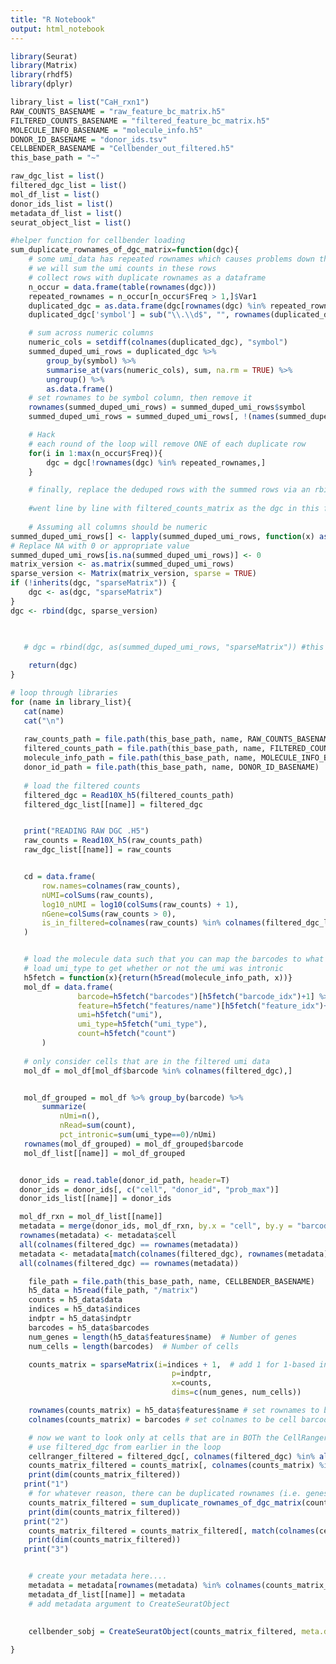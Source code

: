 ```yaml
---
title: "R Notebook"
output: html_notebook
---
```



```r
library(Seurat)
library(Matrix)
library(rhdf5)
library(dplyr)
```


```r
library_list = list("CaH_rxn1")
RAW_COUNTS_BASENAME = "raw_feature_bc_matrix.h5"
FILTERED_COUNTS_BASENAME = "filtered_feature_bc_matrix.h5"
MOLECULE_INFO_BASENAME = "molecule_info.h5"
DONOR_ID_BASENAME = "donor_ids.tsv"
CELLBENDER_BASENAME = "Cellbender_out_filtered.h5"
this_base_path = "~"

raw_dgc_list = list()
filtered_dgc_list = list()
mol_df_list = list()
donor_ids_list = list()
metadata_df_list = list()
seurat_object_list = list()

#helper function for cellbender loading
sum_duplicate_rownames_of_dgc_matrix=function(dgc){   
    # some umi_data has repeated rownames which causes problems down the road
    # we will sum the umi counts in these rows
    # collect rows with duplicate rownames as a dataframe
    n_occur = data.frame(table(rownames(dgc)))
    repeated_rownames = n_occur[n_occur$Freq > 1,]$Var1
    duplicated_dgc = as.data.frame(dgc[rownames(dgc) %in% repeated_rownames,])
    duplicated_dgc['symbol'] = sub("\\.\\d$", "", rownames(duplicated_dgc))

    # sum across numeric columns
    numeric_cols = setdiff(colnames(duplicated_dgc), "symbol")
    summed_duped_umi_rows = duplicated_dgc %>%
        group_by(symbol) %>%
        summarise_at(vars(numeric_cols), sum, na.rm = TRUE) %>%
        ungroup() %>%
        as.data.frame()
    # set rownames to be symbol column, then remove it
    rownames(summed_duped_umi_rows) = summed_duped_umi_rows$symbol
    summed_duped_umi_rows = summed_duped_umi_rows[, !(names(summed_duped_umi_rows) %in% c('symbol'))]

    # Hack
    # each round of the loop will remove ONE of each duplicate row 
    for(i in 1:max(n_occur$Freq)){
        dgc = dgc[!rownames(dgc) %in% repeated_rownames,]
    }

    # finally, replace the deduped rows with the summed rows via an rbind
    
    #went line by line with filtered_counts_matrix as the dgc in this function and this next line with rbind is the issue. It seems summed_duped_umi_rows is a dataframe that should have been converted by the as() but isn't? 
    
    # Assuming all columns should be numeric
summed_duped_umi_rows[] <- lapply(summed_duped_umi_rows, function(x) as.numeric(as.character(x)))
# Replace NA with 0 or appropriate value
summed_duped_umi_rows[is.na(summed_duped_umi_rows)] <- 0
matrix_version <- as.matrix(summed_duped_umi_rows)
sparse_version <- Matrix(matrix_version, sparse = TRUE)
if (!inherits(dgc, "sparseMatrix")) {
    dgc <- as(dgc, "sparseMatrix")
}
dgc <- rbind(dgc, sparse_version)

    
    
   # dgc = rbind(dgc, as(summed_duped_umi_rows, "sparseMatrix")) #this is causeing issues :/

    return(dgc)
}
```


```r
# loop through libraries
for (name in library_list){
   cat(name)
   cat("\n")
  
   raw_counts_path = file.path(this_base_path, name, RAW_COUNTS_BASENAME)
   filtered_counts_path = file.path(this_base_path, name, FILTERED_COUNTS_BASENAME)
   molecule_info_path = file.path(this_base_path, name, MOLECULE_INFO_BASENAME)
   donor_id_path = file.path(this_base_path, name, DONOR_ID_BASENAME)
  
   # load the filtered counts
   filtered_dgc = Read10X_h5(filtered_counts_path)
   filtered_dgc_list[[name]] = filtered_dgc


   print("READING RAW DGC .H5")
   raw_counts = Read10X_h5(raw_counts_path)
   raw_dgc_list[[name]] = raw_counts


   cd = data.frame(
       row.names=colnames(raw_counts),
       nUMI=colSums(raw_counts),
       log10_nUMI = log10(colSums(raw_counts) + 1),
       nGene=colSums(raw_counts > 0),
       is_in_filtered=colnames(raw_counts) %in% colnames(filtered_dgc_list[[name]])
   )


   # load the molecule data such that you can map the barcodes to what came out of CellRanger
   # load umi_type to get whether or not the umi was intronic
   h5fetch = function(x){return(h5read(molecule_info_path, x))}
   mol_df = data.frame(
               barcode=h5fetch("barcodes")[h5fetch("barcode_idx")+1] %>% paste0("-1"),
               feature=h5fetch("features/name")[h5fetch("feature_idx")+1],
               umi=h5fetch("umi"),
               umi_type=h5fetch("umi_type"),
               count=h5fetch("count")
       )
      
   # only consider cells that are in the filtered umi data
   mol_df = mol_df[mol_df$barcode %in% colnames(filtered_dgc),]


   mol_df_grouped = mol_df %>% group_by(barcode) %>%
       summarize(
           nUmi=n(),
           nRead=sum(count),
           pct_intronic=sum(umi_type==0)/nUmi)
   rownames(mol_df_grouped) = mol_df_grouped$barcode
   mol_df_list[[name]] = mol_df_grouped


  donor_ids = read.table(donor_id_path, header=T)
  donor_ids = donor_ids[, c("cell", "donor_id", "prob_max")]
  donor_ids_list[[name]] = donor_ids

  mol_df_rxn = mol_df_list[[name]] 
  metadata = merge(donor_ids, mol_df_rxn, by.x = "cell", by.y = "barcode")
  rownames(metadata) <- metadata$cell
  all(colnames(filtered_dgc) == rownames(metadata))
  metadata <- metadata[match(colnames(filtered_dgc), rownames(metadata)), ]
  all(colnames(filtered_dgc) == rownames(metadata))

    file_path = file.path(this_base_path, name, CELLBENDER_BASENAME)
    h5_data = h5read(file_path, "/matrix")
    counts = h5_data$data
    indices = h5_data$indices
    indptr = h5_data$indptr
    barcodes = h5_data$barcodes
    num_genes = length(h5_data$features$name)  # Number of genes
    num_cells = length(barcodes)  # Number of cells

    counts_matrix = sparseMatrix(i=indices + 1,  # add 1 for 1-based indexing in R
                                    p=indptr,
                                    x=counts,
                                    dims=c(num_genes, num_cells))

    rownames(counts_matrix) = h5_data$features$name # set rownames to be genes
    colnames(counts_matrix) = barcodes # set colnames to be cell barcodes

    # now we want to look only at cells that are in BOTh the CellRanger and CellBender objects
    # use filtered_dgc from earlier in the loop
    cellranger_filtered = filtered_dgc[, colnames(filtered_dgc) %in% all_of(colnames(counts_matrix))]
    counts_matrix_filtered = counts_matrix[, colnames(counts_matrix) %in% all_of(colnames(cellranger_filtered))]
    print(dim(counts_matrix_filtered))
   print("1")
    # for whatever reason, there can be duplicated rownames (i.e. genes) in the cellbender output, causing errors later on. Sum these together.
    counts_matrix_filtered = sum_duplicate_rownames_of_dgc_matrix(counts_matrix_filtered) 
    print(dim(counts_matrix_filtered))
   print("2")
    counts_matrix_filtered = counts_matrix_filtered[, match(colnames(cellranger_filtered), colnames(counts_matrix_filtered))]
    print(dim(counts_matrix_filtered))
   print("3")


    # create your metadata here....
    metadata = metadata[rownames(metadata) %in% colnames(counts_matrix_filtered), ]
    metadata_df_list[[name]] = metadata 
    # add metadata argument to CreateSeuratObject
   
   
    cellbender_sobj = CreateSeuratObject(counts_matrix_filtered, meta.data = metadata)

}
```


